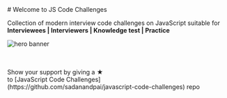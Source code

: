 
<div className="text-center">
# Welcome to JS Code Challenges

Collection of modern interview code challenges on JavaScript suitable for <br />
**Interviewees | Interviewers | Knowledge test | Practice**

<Image
  src="/hero.svg"
  alt="hero banner"
  width={400}
  height={350}
  className="m-auto my-16"
/>
</div>

<Cards num={2} className="cards">
  <Card title="Concepts" href="/concepts/primitives" />
  <Card title="Challenges" href="/challenges/primitives" />
</Cards>

<br />
<br />

<div className="text-center">
  Show your support by giving a ★ <br /> to [JavaScript Code
  Challenges](https://github.com/sadanandpai/javascript-code-challenges) repo
</div>
